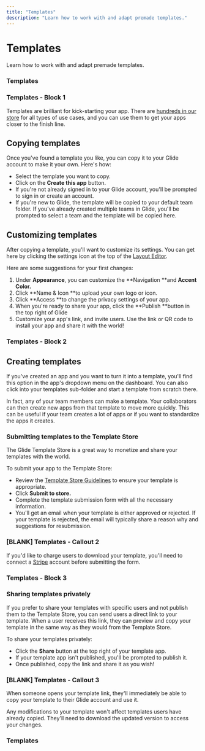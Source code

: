 ```yaml
---
title: "Templates"
description: "Learn how to work with and adapt premade templates."
---
```


# Templates

Learn how to work with and adapt premade templates.

### Templates

### Templates - Block 1

Templates are brilliant for kick-starting your app. There are [hundreds in our store](https://www.glideapps.com/templates) for all types of use cases, and you can use them to get your apps closer to the finish line.

## Copying templates

Once you've found a template you like, you can copy it to your Glide account to make it your own. Here's how:

- Select the template you want to copy.
- Click on the **Create this app** button.
- If you're not already signed in to your Glide account, you'll be prompted to sign in or create an account.
- If you're new to Glide, the template will be copied to your default team folder. If you've already created multiple teams in Glide, you'll be prompted to select a team and the template will be copied here.

## Customizing templates

After copying a template, you'll want to customize its settings. You can get here by clicking the settings icon at the top of the [Layout Editor](/intro-to-layout).

Here are some suggestions for your first changes:

1. Under **Appearance**, you can customize the **Navigation **and **Accent Color.**
2. Click **Name & Icon **to upload your own logo or icon.
3. Click **Access **to change the privacy settings of your app.
4. When you're ready to share your app, click the **Publish **button in the top right of Glide
5. Customize your app's link, and invite users. Use the link or QR code to install your app and share it with the world!



### Templates - Block 2

## Creating templates

If you've created an app and you want to turn it into a template, you'll find this option in the app's dropdown menu on the dashboard. You can also click into your templates sub-folder and start a template from scratch there.

In fact, any of your team members can make a template. Your collaborators can then create new apps from that template to move more quickly. This can be useful if your team creates a lot of apps or if you want to standardize the apps it creates.

### Submitting templates to the Template Store

The Glide Template Store is a great way to monetize and share your templates with the world.

To submit your app to the Template Store:

- Review the [Template Store Guidelines](/template-store-guidelines) to ensure your template is appropriate.
- Click **Submit to store.**
- Complete the template submission form with all the necessary information.
- You'll get an email when your template is either approved or rejected. If your template is rejected, the email will typically share a reason why and suggestions for resubmission.



### [BLANK] Templates - Callout 2

If you'd like to charge users to download your template, you'll need to connect a [Stripe](https://stripe.com/) account before submitting the form.

### Templates - Block 3

### Sharing templates privately

If you prefer to share your templates with specific users and not publish them to the Template Store, you can send users a direct link to your template. When a user receives this link, they can preview and copy your template in the same way as they would from the Template Store.

To share your templates privately:

- Click the **Share** button at the top right of your template app.
- If your template app isn't published, you'll be prompted to publish it.
- Once published, copy the link and share it as you wish!



### [BLANK] Templates - Callout 3

When someone opens your template link, they'll immediately be able to copy your template to their Glide account and use it. 

Any modifications to your template won't affect templates users have already copied. They'll need to download the updated version to access your changes.

### Templates 

